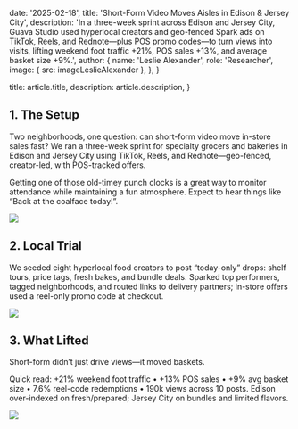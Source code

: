 
  date: '2025-02-18',
  title: 'Short-Form Video Moves Aisles in Edison & Jersey City',
  description:
    'In a three-week sprint across Edison and Jersey City, Guava Studio used hyperlocal creators and geo-fenced Spark ads on TikTok, Reels, and Rednote—plus POS promo codes—to turn views into visits, lifting weekend foot traffic +21%, POS sales +13%, and average basket size +9%.',
  author: {
    name: 'Leslie Alexander',
    role: 'Researcher',
    image: { src: imageLeslieAlexander },
  },
}

  title: article.title,
  description: article.description,
}

## 1. The Setup

Two neighborhoods, one question: can short-form video move in-store sales fast? We ran a three-week sprint for specialty grocers and bakeries in Edison and Jersey City using TikTok, Reels, and Rednote—geo-fenced, creator-led, with POS-tracked offers.

<TopTip>
  Getting one of those old-timey punch clocks is a great way to monitor
  attendance while maintaining a fun atmosphere. Expect to hear things like
  “Back at the coalface today!”.
</TopTip>

![](./punch-clock.jpg)

## 2. Local Trial

We seeded eight hyperlocal food creators to post “today-only” drops: shelf tours, price tags, fresh bakes, and bundle deals. Sparked top performers, tagged neighborhoods, and routed links to delivery partners; in-store offers used a reel-only promo code at checkout.

![](./graduation.jpg)

## 3. What Lifted

Short-form didn’t just drive views—it moved baskets.

Quick read: +21% weekend foot traffic • +13% POS sales • +9% avg basket size • 7.6% reel-code redemptions • 190k views across 10 posts. Edison over-indexed on fresh/prepared; Jersey City on bundles and limited flavors.

![](./jars.jpg)
